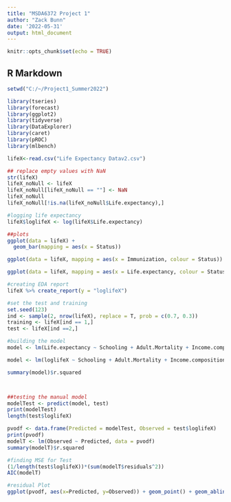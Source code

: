 ---
title: "MSDA6372 Project 1"
author: "Zack Bunn"
date: '2022-05-31'
output: html_document
---

```{r setup, include=FALSE}
knitr::opts_chunk$set(echo = TRUE)
```

## R Markdown

```{r}
setwd("C:/~/Project1_Summer2022")

library(tseries)
library(forecast)
library(ggplot2)
library(tidyverse)
library(DataExplorer)
library(caret)
library(pROC)
library(mlbench)

lifeX<-read.csv("Life Expectancy Datav2.csv")

## replace empty values with NaN
str(lifeX)
lifeX_noNull <- lifeX
lifeX_noNull[lifeX_noNull == ""] <- NaN
lifeX_noNull
lifeX_noNull[!is.na(lifeX_noNull$Life.expectancy),]

#logging life expectancy
lifeX$loglifeX <- log(lifeX$Life.expectancy) 

##plots
ggplot(data = lifeX) +
  geom_bar(mapping = aes(x = Status))

ggplot(data = lifeX, mapping = aes(x = Immunization, colour = Status)) + geom_freqpoly(binwidth = 0.1)

ggplot(data = lifeX, mapping = aes(x = Life.expectancy, colour = Status)) + geom_freqpoly(binwidth = 0.1)

#creating EDA report
lifeX %>% create_report(y = "loglifeX")

#set the test and training
set.seed(123)
ind <- sample(2, nrow(lifeX), replace = T, prob = c(0.7, 0.3))
training <- lifeX[ind == 1,]
test <- lifeX[ind ==2,]

#building the model
model <- lm(Life.expectancy ~ Schooling + Adult.Mortality + Income.composition.of.resources, data = training)

model <- lm(loglifeX ~ Schooling + Adult.Mortality + Income.composition.of.resources + HIV.AIDS, data = training)

summary(model)$r.squared



##testing the manual model
modelTest <- predict(model, test)
print(modelTest)
length(test$loglifeX)

pvodf <- data.frame(Predicted = modelTest, Observed = test$loglifeX)
print(pvodf)
modelT <- lm(Observed ~ Predicted, data = pvodf)
summary(modelT)$r.squared

#finding MSE for Test
(1/length(test$loglifeX))*(sum(modelT$residuals^2))
AIC(modelT)

#residual Plot
ggplot(pvodf, aes(x=Predicted, y=Observed)) + geom_point() + geom_abline(intercept = 0, slope = 1, color = "red", size = 2)


```
